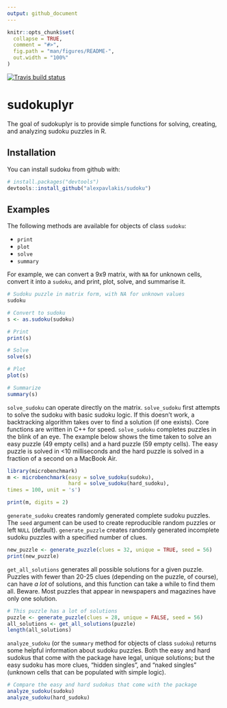 ```yaml
---
output: github_document
---
```



```r
knitr::opts_chunk$set(
  collapse = TRUE,
  comment = "#>",
  fig.path = "man/figures/README-",
  out.width = "100%"
)
```

<!-- badges: start -->
[![Travis build status](https://travis-ci.org/alexpavlakis/sudokuplyr.svg?branch=master)](https://travis-ci.org/alexpavlakis/sudokuplyr)
<!-- badges: end -->

# sudokuplyr

The goal of sudokuplyr is to provide simple functions for solving, creating, and analyzing sudoku puzzles in R.



## Installation

You can install sudoku from github with:

``` r
# install.packages("devtools")
devtools::install_github("alexpavlakis/sudoku")
```

## Examples

The following methods are available for objects of class `sudoku`:

* `print`
* `plot`
* `solve`
* `summary`

For example, we can convert a 9x9 matrix, with `NA` for unknown cells, convert it into a `sudoku`, and print, plot, solve, and summarise it.

```r
# Sudoku puzzle in matrix form, with NA for unknown values
sudoku

# Convert to sudoku
s <- as.sudoku(sudoku)

# Print
print(s)

# Solve
solve(s)

# Plot
plot(s)

# Summarize
summary(s)
```



`solve_sudoku` can operate directly on the matrix.  `solve_sudoku` first attempts to solve the sudoku with basic sudoku logic.  If this doesn't work, a backtracking algorithm takes over to find a solution (if one exists).  Core functions are written in C++ for speed.  `solve_sudoku` completes puzzles in the blink of an eye.  The example below shows the time taken to solve an easy puzzle (49 empty cells) and a hard puzzle (59 empty cells).  The easy puzzle is solved in <10 milliseconds and the hard puzzle is solved in a fraction of a second on a MacBook Air.

```r
library(microbenchmark)
m <- microbenchmark(easy = solve_sudoku(sudoku),
                    hard = solve_sudoku(hard_sudoku), 
times = 100, unit = 's')
```
```r
print(m, digits = 2)
```

`generate_sudoku` creates randomly generated complete sudoku puzzles.  The `seed` argument can be used to create reproducible random puzzles or left `NULL` (default).  `generate_puzzle` creates randomly generated incomplete sudoku puzzles with a specified number of clues.

```r
new_puzzle <- generate_puzzle(clues = 32, unique = TRUE, seed = 56)
print(new_puzzle)
```


`get_all_solutions` generates all possible solutions for a given puzzle.  Puzzles with fewer than 20-25 clues (depending on the puzzle, of course), can have _a lot_ of solutions, and this function can take a while to find them all.  Beware.  Most puzzles that appear in newspapers and magazines have only one solution.

```r
# This puzzle has a lot of solutions
puzzle <- generate_puzzle(clues = 28, unique = FALSE, seed = 56)
all_solutions <- get_all_solutions(puzzle)
length(all_solutions)
```


`analyze_sudoku` (or the `summary` method for objects of class `sudoku`) returns some helpful information about sudoku puzzles.  Both the easy and hard sudokus that come with the package have legal, unique solutions; but the easy sudoku has more clues, "hidden singles", and "naked singles" (unknown cells that can be populated with simple logic).


```r
# Compare the easy and hard sudokus that come with the package
analyze_sudoku(sudoku)
analyze_sudoku(hard_sudoku)
```
